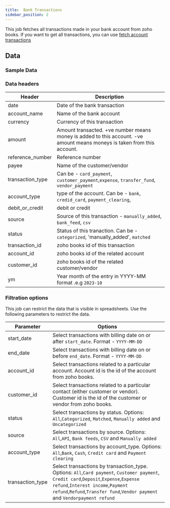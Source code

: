 ```yaml
---
title:  Bank Transactions
sidebar_position: 2
---
```



This job fetches all transactions made in your bank account from zoho books. If you want to get all transactions, you can use [fetch account transactions](/library/jobs/zoho_books/fetch_account_transactions)

<AddJob
  template="gsheet_zoho_books_bank_transactions"
/>

## Data

### Sample Data

<Gsheet
  src="https://docs.google.com/spreadsheets/d/1-gX-uq5YrTW-6gQJYM-mNXitEOfJLTiQCvPtV8CR1Yc/edit#gid=1277769755"
/>


### Data headers

| Header | Description |
|----|----|
| date | Date of the bank transaction |
| account_name | Name of the bank account |
| currency | Currency of this transaction |
| amount | Amount transacted. +ve number means money is added to this account. -ve amount means moneys is taken from this account. |
| reference_number | Reference number |
| payee | Name of the customer/vendor  |
| transaction_type | Can be - `card_payment`, `customer_payment`,`expense`, `transfer_fund`, `vendor_payment` |
| account_type | type of the account. Can be - `bank`, `credid_card`, `payment_clearing`,  |
| debit_or_credit | debit or credit |
| source | Source of this transaction - `manually_added`, `bank_feed`, `csv` |
| status | Status of this tranaction. Can be - `categorized`, 'manually_added', `matched` |
| transaction_id | zoho books id of this transaction |
| account_id | zoho books id of the related account |
| customer_id | zoho books id of the related customer/vendor |
| ym | Year month of the entry in YYYY-MM format .e.g `2023-10` |


### Filtration options

This job can restrict the data that is visible in spreadsheets. Use the following parameters to restrict the data.

| Parameter | Options |
|----|----|
| start_date | Select transactions with billing date on or after `start_date`. Format - `YYYY-MM-DD` |
| end_date | Select transactions with billing date on or before `end_date`. Format - `YYYY-MM-DD` |
| account_id | Select transactions related to a particular account. Account id is the id of the account from zoho books. |
| customer_id | Select transactions related to a particular contact (either customer or vendor). Customer id is the id of the customer or vendor from zoho books. |
| status | Select transactions by status. Options: `All`,`Categorized`, `Matched`, `Manually added` and `Uncategorized` |
| source | Select transactions by source. Options: `All`,`API`, `Bank feeds`, `CSV` and `Manually added` |
| account_type | Select transactions by account_type. Options: `All`,`Bank`, `Cash`, `Credit card` and `Payment clearing` |
| transaction_type | Select transactions by transaction_type. Options: `All`,`Card payment`, `Customer payment`, `Credit card`,`Deposit`,`Expense`,`Expense refund`,`Interest income`,`Payment refund`,`Refund`,`Transfer fund`,`Vendor payment` and `Vendorpayment refund` |

<!---
## Others

### Similar jobs

Similar sort of data can be achieved by using get accounting transaction job and filtering it by invoice type. 

### Reports that use this job

Here are some of the report templates that use this job: 
-->
